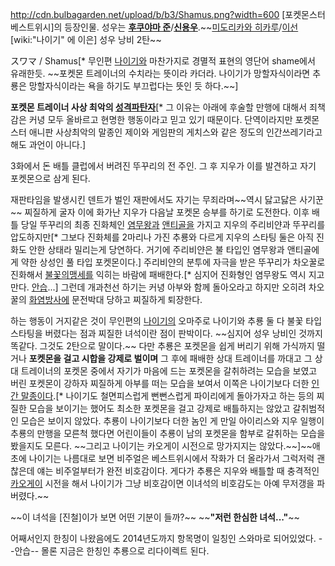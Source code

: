 http://cdn.bulbagarden.net/upload/b/b3/Shamus.png?width=600
[포켓몬스터 베스트위시]의 등장인물. 성우는 '''[[후쿠야마 준]]'''/'''[[신용우]]'''.~~[[미도리카와 히카루]]/[[이선]][wiki:"나이기" 에 이은] 성우 낭비 2탄~~

スワマ / Shamus[* 무인편 [[나이기]]와 마찬가지로 경멸적 표현의 영단어 shame에서 유래한듯. ~~포켓몬 트레이너의 수치라는 뜻이라 카더라. 나이기가 망할자식이라면 추룡은 망할자식이라는 욕을 하기도 부끄럽다는 뜻인 듯 하다.~~]

'''포켓몬 트레이너 사상 최악의 [[성격파탄자]]'''[* 그 이유는 아래에 후술할 만행에 대해서 죄책감은 커녕 모두 올바르고 현명한 행동이라고 믿고 있기 때문이다. 단역이라지만 포켓몬스터 애니판 사상최악의 말종인 제이와 게임판의 게치스와 같은 정도의 인간쓰레기라고 해도 과언이 아니다.]

3화에서 돈 배틀 클럽에서 버려진 뚜꾸리의 전 주인. 그 후 지우가 이를 발견하고 자기 포켓몬으로 삼게 된다.

재판타임을 발생시킨 덴트가 벌인 재판에서도 자기는 무죄라며~~역시 닳고닳은 사기꾼~~ 찌질하게 굴자 이에 화가난 지우가 다음날 포켓몬 승부를 하기로 도전한다. 이후 배틀 당일 뚜꾸리의 최종 진화체인 [[염무왕]]과 [[앤티골]]을 가지고 지우의 주리비얀과 뚜꾸리를 압도하지만[* 그보다 진화체를 2마리나 가진 추룡와 다르게 지우의 스타팅 둘은 아직 진화도 안한 상태라 밀리는게 당연하다. 거기에 주리비얀은 불 타입인 염무왕과 앤티골에게 약한 상성인 풀 타입 포켓몬이다.] 주리비얀의 분투에 자극을 받은 뚜꾸리가 차오꿀로 진화해서 [[불꽃의맹세]]를 익히는 바람에 패배한다.[* 심지어 진화형인 염무왕도 역시 지고만다. [[안습]]...] 그런데 개과천선 하기는 커녕 아부와 함께 돌아오라고 하지만 오히려 차오꿀의 [[화염방사]]에 문전박대 당하고 찌질하게 퇴장한다.

하는 행동이 거지같은 것이 무인편의 [[나이기]]의 오마주로 나이기와 추룡 둘 다 불꽃 타입 스타팅을 버렸다는 점과 찌질한 녀석이란 점이 판박이다. ~~심지어 성우 낭비인 것까지 똑같다. 그것도 2탄으로 말이다.~~ 다만 추룡은 포켓몬을 쉽게 버리기 위해 가식까지 떨거나 '''포켓몬을 걸고 시합을 강제로 벌이며''' 그 후에 패배한 상대 트레이너를 까대고 그 상대 트레이너의 포켓몬 중에서 자기가 마음에 드는 포켓몬을 갈취하려는 모습을 보였고 버린 포켓몬이 강하자 찌질하게 아부를 떠는 모습을 보여서 이쪽은 나이기보다 더한 [[인간 말종]]이다.[* 나이기도 철면피스럽게 뻔뻔스럽게 파이리에게 돌아가자고 하는 등의 찌질한 모습을 보이기는 했어도 최소한 포켓몬을 걸고 강제로 배틀하지는 않았고  갈취범적인 모습은 보이지 않았다. 추룡이 나이기보다 더한 놈인 게 만일 아이리스와 지우 일행이 추룡의 만행을 모른척 했다면 어린이들이 추룡이 남의 포켓몬을 함부로 갈취하는 모습을 봤을지도 모른다. ~~그리고 나이기는 카오게이 시전으로 망가지지는 않았다.~~]~~애초에 나이기는 나름대로 보면 비주얼은 베스트위시에서 작화가 더 올라가서 그럭저럭 괜찮은데 얘는 비주얼부터가 완전 비호감이다. 게다가 추룡은 지우와 배틀할 때 충격적인 [[카오게이]] 시전을 해서 나이기가 그냥 비호감이면 이녀석의 비호감도는 아예 무저갱을 파버렸다.~~

~~이 녀석을 [진철]이가 보면 어떤 기분이 들까?~~ ~~'''"저런 한심한 녀석..."'''~~

어째서인지 한칭이 나왔음에도 2014년도까지 항목명이 일칭인 스와마로 되어있었다. --안습-- 몰론 지금은 한칭인 추룡으로 리다이렉트 된다.


